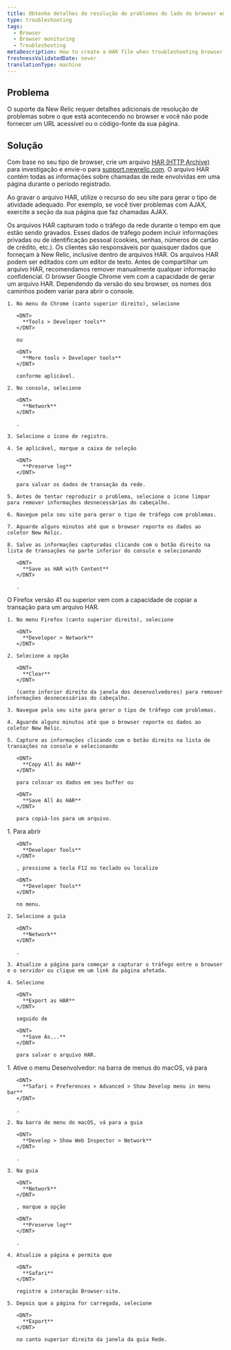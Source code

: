 ```yaml
---
title: Obtenha detalhes de resolução de problemas do lado do browser em um arquivo HAR
type: troubleshooting
tags:
  - Browser
  - Browser monitoring
  - Troubleshooting
metaDescription: How to create a HAR file when troubleshooting browser.
freshnessValidatedDate: never
translationType: machine
---
```


## Problema

O suporte da New Relic requer detalhes adicionais de resolução de problemas sobre o que está acontecendo no browser e você não pode fornecer um URL acessível ou o código-fonte da sua página.

## Solução

Com base no seu tipo de browser, crie um arquivo [HAR (HTTP Archive)](https://dvcs.w3.org/hg/webperf/raw-file/tip/specs/HAR/Overview.html) para investigação e envie-o para [support.newrelic.com](https://support.newrelic.com/). O arquivo HAR contém todas as informações sobre chamadas de rede envolvidas em uma página durante o período registrado.

Ao gravar o arquivo HAR, utilize o recurso do seu site para gerar o tipo de atividade adequado. Por exemplo, se você tiver problemas com AJAX, exercite a seção da sua página que faz chamadas AJAX.

<Callout variant="important">
  Os arquivos HAR capturam todo o tráfego da rede durante o tempo em que estão sendo gravados. Esses dados de tráfego podem incluir informações privadas ou de identificação pessoal (cookies, senhas, números de cartão de crédito, etc.). Os clientes são responsáveis por quaisquer dados que forneçam à New Relic, inclusive dentro de arquivos HAR. Os arquivos HAR podem ser editados com um editor de texto. Antes de compartilhar um arquivo HAR, recomendamos remover manualmente qualquer informação confidencial.
</Callout>

<CollapserGroup>
  <Collapser
    id="chrome"
    title="Chrome"
  >
    O browser Google Chrome vem com a capacidade de gerar um arquivo HAR. Dependendo da versão do seu browser, os nomes dos caminhos podem variar para abrir o console.

    1. No menu do Chrome (canto superior direito), selecione

       <DNT>
         **Tools > Developer tools**
       </DNT>

       ou

       <DNT>
         **More tools > Developer tools**
       </DNT>

       conforme aplicável.

    2. No console, selecione

       <DNT>
         **Network**
       </DNT>

       .

    3. Selecione o ícone de registro.

    4. Se aplicável, marque a caixa de seleção

       <DNT>
         **Preserve log**
       </DNT>

       para salvar os dados de transação da rede.

    5. Antes de tentar reproduzir o problema, selecione o ícone limpar para remover informações desnecessárias do cabeçalho.

    6. Navegue pelo seu site para gerar o tipo de tráfego com problemas.

    7. Aguarde alguns minutos até que o browser reporte os dados ao coletor New Relic.

    8. Salve as informações capturadas clicando com o botão direito na lista de transações na parte inferior do console e selecionando

       <DNT>
         **Save as HAR with Content**
       </DNT>

       .
  </Collapser>

  <Collapser title="Firefox versão 41.x e superior">
    O Firefox versão 41 ou superior vem com a capacidade de copiar a transação para um arquivo HAR.

    1. No menu Firefox (canto superior direito), selecione

       <DNT>
         **Developer > Network**
       </DNT>

    2. Selecione a opção

       <DNT>
         **Clear**
       </DNT>

       (canto inferior direito da janela dos desenvolvedores) para remover informações desnecessárias do cabeçalho.

    3. Navegue pelo seu site para gerar o tipo de tráfego com problemas.

    4. Aguarde alguns minutos até que o browser reporte os dados ao coletor New Relic.

    5. Capture as informações clicando com o botão direito na lista de transações no console e selecionando

       <DNT>
         **Copy All As HAR**
       </DNT>

       para colocar os dados em seu buffer ou

       <DNT>
         **Save All As HAR**
       </DNT>

       para copiá-los para um arquivo.
  </Collapser>

  <Collapser title="Microsoft borda">
    1. Para abrir

       <DNT>
         **Developer Tools**
       </DNT>

       , pressione a tecla F12 no teclado ou localize

       <DNT>
         **Developer Tools**
       </DNT>

       no menu.

    2. Selecione a guia

       <DNT>
         **Network**
       </DNT>

       .

    3. Atualize a página para começar a capturar o tráfego entre o browser e o servidor ou clique em um link da página afetada.

    4. Selecione

       <DNT>
         **Export as HAR**
       </DNT>

       seguido de

       <DNT>
         **Save As...**
       </DNT>

       para salvar o arquivo HAR.
  </Collapser>

  <Collapser title="Safári da Apple">
    1. Ative o menu Desenvolvedor: na barra de menus do macOS, vá para

       <DNT>
         **Safari > Preferences > Advanced > Show Develop menu in menu bar**
       </DNT>

       .

    2. Na barra de menu do macOS, vá para a guia

       <DNT>
         **Develop > Show Web Inspector > Network**
       </DNT>

       .

    3. Na guia

       <DNT>
         **Network**
       </DNT>

       , marque a opção

       <DNT>
         **Preserve log**
       </DNT>

       .

    4. Atualize a página e permita que

       <DNT>
         **Safari**
       </DNT>

       registre a interação Browser-site.

    5. Depois que a página for carregada, selecione

       <DNT>
         **Export**
       </DNT>

       no canto superior direito da janela da guia Rede.
  </Collapser>
</CollapserGroup>
